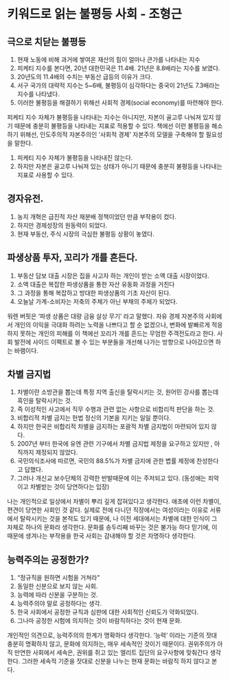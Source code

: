 # 키워드로 읽는 불평등 사회 - 조형근

## 극으로 치닫는 불평등

1. 현재 노동에 비해 과거에 쌓여온 재산의 힘이 얼마나 큰가를 나타내는 지수
2. 피케티 지수를 본다면, 20년 대한민국은 11.4배. 21년은 8.8배라는 지수를 보였다.
3. 20년도의 11.4배의 수치는 부동산 급등의 이유가 크다.
4. 서구 국가의 대략적 지수는 5~6배, 불평등이 심각하다는 중국이 21년도 7.3배라는 지수를 나타냈다.
5. 이러한 불평등을 해결하기 위해선 사회적 경제(social economy)를 마련해야 한다.

피케티 지수 자체가 불평등을 나타내는 지수는 아니지만, 자본이 골고루 나눠져 있지 않기 때문에 충분히 불평등을 나타내는 지표로 적용할 수 있다. 책에선 이런 불평등을 해소하기 위해선, 인도주의적 자본주의인 ‘사회적 경제’ 자본주의 모델을 구축해야 할 필요성을 말한다.

1. 피케티 지수 자체가 불평등을 나타내진 않는다.
2. 하지만 자본은 골고루 나눠져 있는 상태가 아니기 때문에 충분히 불평등을 나타내는 지표로 사용할 수 있다.

## 경자유전.

1. 농지 개혁은 급진적 자산 재분배 정책이었던 만큼 부작용이 컸다.
2. 하지만 경제성장의 원동력이 되었다.
3. 현재 부동산, 주식 시장의 극심한 불평등 상황이 놓였다.

## 파생상품 투자, 꼬리가 개를 흔든다.

1. 부동산 담보 대출 시장은 집을 사고자 하는 개인이 받는 소액 대출 시장이었다.
2. 소액 대출은 복잡한 파생상품을 통한 자산 유동화 과정을 거친다
3. 그 과정을 통해 복잡하고 방대한 파생상품의 기초 자산이 된다.
4. 오늘날 가계-소비자는 저축의 주체가 아닌 부채의 주체가 되었다.

워렌 버핏은 ‘파생 상품은 대량 금융 살상 무기’ 라고 말했다. 자유 경제 자본주의 사회에서 개인의 이익을 극대화 하려는 노력을 나쁘다고 할 순 없겠으나, 변화에 발빠르게 적응하지 못하는 개인의 피해를 이 책에선 꼬리가 개를 흔드는 무엄한 주객전도라고 한다. 사회 발전에 사이드 이펙트로 볼 수 있는 부분들을 개선해 나가는 방향으로 나아갔으면 하는 바램이다.

## 차별 금지법

1. 차별이란 소방관을 뽑는데 특정 지역 출신을 탈락시키는 것, 원어민 강사를 뽑는데 흑인을 탈락시키는 것.
2. 즉 이성적인 사고에서 직무 수행과 관련 없는 사항으로 비합리적 판단을 하는 것.
3. 비합리적 차별 금지는 헌법 정신의 기본을 지키는 일일 뿐이다.
4. 하지만 한국은 비합리적 차별을 금지하는 포괄적 차별 금지법이 마련되어 있지 않다.
5. 2007년 부터 한국에 유엔 관련 기구에서 차별 금지법 제정을 요구하고 있지만 , 아직까지 제정되지 않았다.
6. 국민의식조사에 따르면, 국민의 88.5%가 차별 금지에 관한 볍률 제정에 찬성한다고 답했다.
7. 그러나 개신교 보수단체의 강력한 반발때문에 이는 주저되고 있다. (동성애는 죄악이고 차별받는 것이 당연하다는 입장)

나는 개인적으로 일상에서 차별이 뿌리 깊게 잡혀있다고 생각한다. 애초에 이런 차별이, 편견이 당연한 사회인 것 같다. 실제로 전에 다니던 직장에서는 여성이라는 이유로 서류에서 탈락시키는 것을 본적도 있기 때문에, 나 이전 세대에서는 차별에 대한 인식이 그 자체로 하나의 문화라 생각한다. 문화를 송두리째 바꾸는 것은 불가능 하다 믿기에, 이 때문에 생겨나는 부작용을 한국 사회는 감내해야 할 것은 자명하다 생각한다.

## 능력주의는 공정한가?

1. “정규직을 원하면 시험을 거쳐라”
2. 동일한 신분으로 보지 않는 사회.
3. 능력에 따라 신분을 구분하는 것.
4. 능력주의야 말로 공정하다는 생각.
5. 한국 사회에서 공정한 규칙과 심판에 대한 사회적인 신뢰도가 약화되었다.
6. 그나마 공정한 시험에 의지하는 것이 바람직하다는 것이 현재 문화.

개인적인 의견으로, 능력주의의 한계가 명확하다 생각한다. ‘능력’ 이라는 기준의 잣대 충분히 명확하지 않고, 문화에 의지하는, 매우 세속적인 것이기 때문이다. 권위주의가 아직 만연한 사회에서 세속은, 권위를 쥐고 있는 엘리트 집단의 요구사항에 맞춰간다 생각한다. 그러한 세속적 기준을 잣대로 신분을 나누는 현재 문화는 바람직 하지 않다고 본다.
